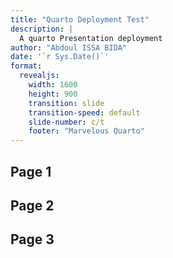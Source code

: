 ```yaml
---
title: "Quarto Deployment Test"
description: |
  A quarto Presentation deployment
author: "Abdoul ISSA BIDA"
date: '`r Sys.Date()`'
format: 
  revealjs: 
    width: 1600
    height: 900
    transition: slide
    transition-speed: default
    slide-number: c/t
    footer: "Marvelous Quarto"
---
```


## Page 1

## Page 2

## Page 3